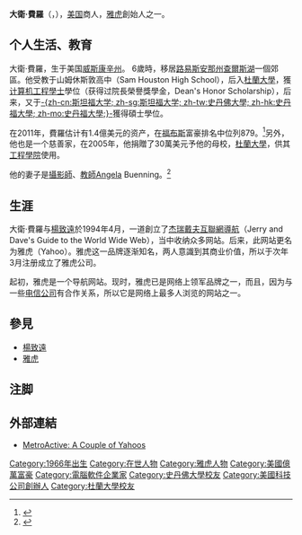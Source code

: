 {{NoteTA
|1=zh-hans:首席执行官;zh-hk:行政總裁;zh-tw:執行長;
|2=zh-hans:斯坦福大学;zh-hk:史丹福大學;zh-tw:史丹佛大學;
|G1=USState
}}

{{Infobox person
| name        = 大衛·費羅 <br /> 
| 英文名       = David Filo
| image       = David Filo.jpg
| caption     = 大卫·费罗，摄于2007年5月
| 國籍        = {{USA}}
| birth_date  = {{birth date and age|1966|4|20}}<ref>{{Cite web |url=http://www.peopleandprofiles.com/ProfilesDet-28/David+Filo.html?profile_id=44 |title=peopleandprofiles.com |access-date=2012-03-14 |archive-url=https://web.archive.org/web/20110102205351/http://www.peopleandprofiles.com/ProfilesDet-28/David+Filo.html?profile_id=44 |archive-date=2011-01-02 |dead-url=yes }}</ref>
| birth_place = {{USA}}[[威斯康辛州|威斯康辛州]]
| residence   = {{USA}}[[加利福尼亞州|加利福尼亞州]][[帕洛阿爾托|帕洛阿爾托]]
| alma_mater  = [[杜蘭大學|杜蘭大學]]<br/>[[史丹佛大學|-{zh-cn:斯坦福大学; zh-sg:斯坦福大学; zh-tw:史丹佛大學; zh-hk:史丹福大學; zh-mo:史丹福大學;}-]]
| occupation  = [[雅虎|雅虎]]創始人之一、[[行政總裁|行政總裁]] 
| salary      = 每年1美元<ref>{{cite web|url=http://files.shareholder.com/downloads/YHOO/1339034542x0x464920/0368bf48-b7ed-4222-8ee1-f61c585fbe81/YHOO_2011_Proxy_Statement.pdf|title=Yahoo! 2011 Proxy Statement|accessdate=28 July 2011|archive-url=https://web.archive.org/web/20131102004236/http://files.shareholder.com/downloads/YHOO/1339034542x0x464920/0368bf48-b7ed-4222-8ee1-f61c585fbe81/YHOO_2011_Proxy_Statement.pdf|archive-date=2013-11-02|dead-url=yes}}</ref>
| networth    = {{gain}} 1.4億美元（估計）（至2011年3月）<ref>{{cite web
  |title= Forbes 400 Richest Americans: #356 David Filo
  |url= http://www.forbes.com/profile/david-filo
  |publisher= Forbes
  |date= September 2010
  |access-date= 2012-03-14
  |archive-date= 2021-01-16
  |archive-url= https://web.archive.org/web/20210116221055/https://www.forbes.com/profile/david-filo/
  |dead-url= no
  }}</ref>
| spouse = Angela Buenning
}}

'''大衛·費羅'''（{{lang-en|David Filo}}，{{bd|1966年|4月20日}}），[[美国|美国]]商人，[[雅虎|雅虎]]創始人之一。

== 个人生活、教育 ==
大衛·費羅，生于美国[[威斯康辛州|威斯康辛州]]。 6歲時，移居[[路易斯安那州|路易斯安那州]][[查爾斯湖|查爾斯湖]]一個郊區。他受教于山姆休斯敦高中（Sam Houston High School），后入[[杜蘭大學|杜蘭大學]]，獲[[计算机工程學士|计算机工程學士]]學位（获得过院長榮譽獎學金，Dean's Honor Scholarship），后来，又于[[史丹佛大學|-{zh-cn:斯坦福大学; zh-sg:斯坦福大学; zh-tw:史丹佛大學; zh-hk:史丹福大學; zh-mo:史丹福大學;}-]]獲得碩士學位。

在2011年，費羅估计有1.4億美元的资产，在[[福布斯|福布斯]]富豪排名中位列879。<ref>{{Cite web |url=http://www.forbes.com/profile/david-filo |title=Forbes.com Profile of David Filo |access-date=2012-03-14 |archive-date=2021-01-16 |archive-url=https://web.archive.org/web/20210116221055/https://www.forbes.com/profile/david-filo/ |dead-url=no }}</ref>另外，他也是一个慈善家，在2005年，他捐贈了30萬美元予他的母校，[[杜蘭大學|杜蘭大學]]，供其[[工程學院|工程學院]]使用。
 
他的妻子是[[攝影師|攝影師]]、[[教師|教師]]Angela Buenning。<ref>{{Cite web |url=http://valleywag.com/tech/yahoo-party/another-billionaire-drops-220835.php |title=Another billionaire drops |access-date=2012-03-14 |archive-date=2008-12-05 |archive-url=https://web.archive.org/web/20081205010811/http://www.valleywag.com/tech/yahoo-party/another-billionaire-drops-220835.php |dead-url=yes }}</ref>

== 生涯 ==
大衛·費羅与[[楊致遠|楊致遠]]於1994年4月，一道創立了[[杰瑞戴夫互聯網導航|杰瑞戴夫互聯網導航]]（Jerry and Dave's Guide to the World Wide Web），当中收纳众多网站。后来，此网站更名为雅虎（Yahoo）。雅虎这一品牌逐渐知名，两人意識到其商业价值，所以于次年3月注册成立了雅虎公司。

起初，雅虎是一个导航网站。现时，雅虎已是网络上领军品牌之一，而且，因为与一些[[电信公司|电信公司]]有合作关系，所以它是网络上最多人浏览的网站之一。

== 參見 ==
* [[楊致遠|楊致遠]]
* [[雅虎|雅虎]]

== 注脚 ==
{{reflist}}

== 外部連結 ==
* [http://www.metroactive.com/papers/metro/04.11.96/yahoo-9615.html MetroActive: A Couple of Yahoos] {{Wayback|url=http://www.metroactive.com/papers/metro/04.11.96/yahoo-9615.html |date=20201109032356 }}

{{Yahoo!公司}}
{{Authority control}}
{{DEFAULTSORT:Filo, David}}
[[Category:1966年出生|Category:1966年出生]]
[[Category:在世人物|Category:在世人物]]
[[Category:雅虎人物|Category:雅虎人物]]
[[Category:美國億萬富豪|Category:美國億萬富豪]]
[[Category:電腦軟件企業家|Category:電腦軟件企業家]]
[[Category:史丹佛大學校友|Category:史丹佛大學校友]]
[[Category:美國科技公司創辦人|Category:美國科技公司創辦人]]
[[Category:杜蘭大學校友|Category:杜蘭大學校友]]